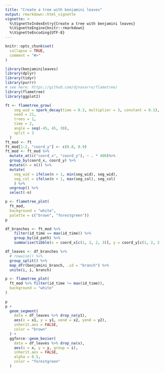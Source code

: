```yaml
---
title: "Create a tree with benjamini leaves"
output: rmarkdown::html_vignette
vignette: >
  %\VignetteIndexEntry{Create a tree with benjamini leaves}
  %\VignetteEngine{knitr::rmarkdown}
  %\VignetteEncoding{UTF-8}
---
```


```r
knitr::opts_chunk$set(
  collapse = TRUE,
  comment = "#>"
)
```

```r
library(benjaminileaves)
library(dplyr)
library(tidyr)
library(purrr)
# see here: https://github.com/djnavarro/flametree/
library(flametree)
library(ggplot2)
```

```r
ft <- flametree_grow(
    seg_wid = spark_decay(time = 0.3, multiplier = 3, constant = 0.1),
    seed = 21, 
    trees = 1, 
    time = 2, 
    angle = seq(-45, 45, 30), 
    split = 3
  ) 
ft_mod <- ft
ft_mod[1:2, "coord_y"] <- c(0.8, 0.9)
ft_mod <- ft_mod %>% 
  mutate_at(c("coord_x", "coord_y"), ~ . * 400)%>%
  group_by(coord_x, coord_y) %>%
  mutate(n = n()) %>%
  mutate(
    seg_wid = ifelse(n > 1, min(seg_wid), seg_wid),
    seg_col = ifelse(n > 1, max(seg_col), seg_col)
    ) %>%
  ungroup() %>%
  select(-n)

p <- flametree_plot(
  ft_mod, 
  background = "white",
  palette = c("brown", "forestgreen"))
p
```

```r
df_branches <- ft_mod %>% 
    filter(id_time == max(id_time)) %>% 
    group_by(id_path) %>% 
    summarise(tibble(x = coord_x[c(1, 2, 2, 3)], y = coord_y[c(1, 2, 2, 3)]))

df_leaves <- df_branches %>% 
  # rowwise() %>% 
  group_split() %>%
  map_dfr(benjamini_branch, .id = "branch") %>% 
  unite(i, i, branch)
```

```r
p <- flametree_plot(
  ft_mod %>% filter(id_time != max(id_time)), 
  background = "white"
)
 
p
p +
  geom_segment(
    data = df_leaves %>% drop_na(y1), 
    aes(x = x1, y = y1, xend = x2, yend = y2), 
    inherit.aes = FALSE,
    color = "brown"
  ) + 
  ggforce::geom_bezier(
    data = df_leaves %>% drop_na(x), 
    aes(x = x, y = y, group = i), 
    inherit.aes = FALSE,
    alpha = 0.5,
    color = "forestgreen"
  )
  
```
